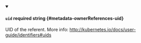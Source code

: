 
<details className="config-field" data-expandable="false" open>
<summary>

#### `uid` <span className="config-field-required" data-required="false">required</span> <span className="config-field-type">string</span> <span className="config-field-default"></span> <span className="config-field-enum"></span> {#metadata-ownerReferences-uid}

UID of the referent.
More info: http://kubernetes.io/docs/user-guide/identifiers#uids

</summary>



</details>
